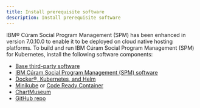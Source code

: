 ```yaml
---
title: Install prerequisite software
description: Install prerequisite software
---
```


IBM® Cúram Social Program Management (SPM) has been enhanced in version 7.0.10.0 to enable it to be deployed on cloud native hosting platforms.
To build and run IBM Cúram Social Program Management (SPM) for Kubernetes, install the following software components:

* [Base third-party software](../3rdparty-sw)
* [IBM Cúram Social Program Management (SPM) software](/02-deploy-spm/SPM-sw)
* [Docker®, Kubernetes, and Helm](../Docker-Kubernetes-Helm)
* [Minikube](../minikube) or [Code Ready Container](../crc_installation)
* [ChartMuseum](../chartmuseum)
* [GitHub repo](../git)
